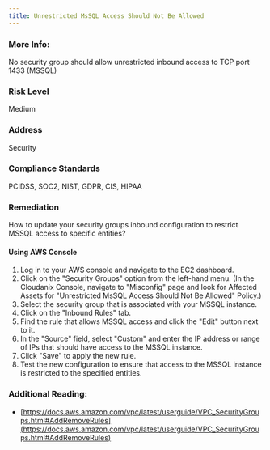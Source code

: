 ```yaml
---
title: Unrestricted MsSQL Access Should Not Be Allowed
---
```


### More Info:

No security group should allow unrestricted inbound access to TCP port 1433 (MSSQL)

### Risk Level

Medium

### Address

Security

### Compliance Standards

PCIDSS, SOC2, NIST, GDPR, CIS, HIPAA

### Remediation

How to update your security groups inbound configuration to restrict MSSQL access to specific entities?

#### Using AWS Console

1. Log in to your AWS console and navigate to the EC2 dashboard.
2. Click on the "Security Groups" option from the left-hand menu.
    (In the Cloudanix Console, navigate to "Misconfig" page and look for Affected Assets for "Unrestricted MsSQL Access Should Not Be Allowed" Policy.)
3. Select the security group that is associated with your MSSQL instance.
4. Click on the "Inbound Rules" tab.
5. Find the rule that allows MSSQL access and click the "Edit" button next to it.
6. In the "Source" field, select "Custom" and enter the IP address or range of IPs that should have access to the MSSQL instance.
7. Click "Save" to apply the new rule.
8. Test the new configuration to ensure that access to the MSSQL instance is restricted to the specified entities.

### Additional Reading:

- [https://docs.aws.amazon.com/vpc/latest/userguide/VPC_SecurityGroups.html#AddRemoveRules](https://docs.aws.amazon.com/vpc/latest/userguide/VPC_SecurityGroups.html#AddRemoveRules)
